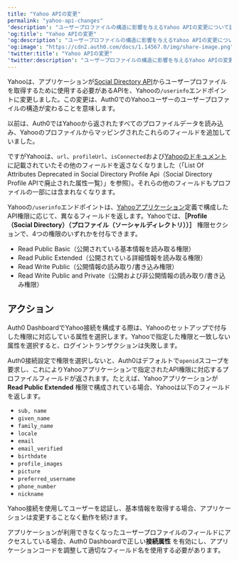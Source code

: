 ```yaml
---
title: "Yahoo APIの変更"
permalink: "yahoo-api-changes"
'description': "ユーザープロファイルの構造に影響を与えるYahoo APIの変更について説明します。"
'og:title': "Yahoo APIの変更"
'og:description': "ユーザープロファイルの構造に影響を与えるYahoo APIの変更について説明します。"
'og:image': "https://cdn2.auth0.com/docs/1.14567.0/img/share-image.png"
'twitter:title': "Yahoo APIの変更"
'twitter:description': "ユーザープロファイルの構造に影響を与えるYahoo APIの変更について説明します。"
---
```


Yahooは、アプリケーションが[Social Directory API](https://developer.yahoo.com/oauth/social-directory-eol/)からユーザープロファイルを取得するために使用する必要があるAPIを、Yahooの`/userinfo`エンドポイントに変更しました。この変更は、Auth0でのYahooユーザーのユーザープロファイルの構造が変わることを意味します。

以前は、Auth0ではYahooから返されたすべてのプロファイルデータを読み込み、Yahooのプロファイルからマッピングされたこれらのフィールドを追加していました。

ですがYahooは、`url`、`profileUrl`、`isConnected`および[Yahooのドキュメント](https://developer.yahoo.com/oauth/social-directory-eol/)に記載されていたその他のフィールドを返さなくなりました（「List Of Attributes Deprecated in Social Directory Profile Api（Social Directory Profile APIで廃止された属性一覧）」を参照）。それらの他のフィールドもプロファイルの一部には含まれなくなります。

Yahooの`/userinfo`エンドポイントは、[Yahooアプリケーション](https://developer.yahoo.com/apps/)定義で構成したAPI権限に応じて、異なるフィールドを返します。Yahooでは、**［Profile（Social Directory）（プロファイル（ソーシャルディレクトリ））］** 権限セクションで、4つの権限のいずれかを付与できます。

* Read Public Basic（公開されている基本情報を読み取る権限）
* Read Public Extended（公開されている詳細情報を読み取る権限）
* Read Write Public（公開情報の読み取り/書き込み権限）
* Read Write Public and Private（公開および非公開情報の読み取り/書き込み権限）

## アクション

<Tooltip data-tooltip-id="react-containers-DefinitionTooltip-0" href="/docs/ja-jp/glossary?term=auth0-dashboard" tip="Auth0 Dashboard: サービスを構成するためのAuth0の主製品。" cta="用語集の表示">Auth0 Dashboard</Tooltip>でYahoo接続を構成する際は、Yahooのセットアップで付与した権限に対応している属性を選択します。Yahooで指定した権限と一致しない属性を選択すると、ログイントランザクションは失敗します。

Auth0接続設定で権限を選択しないと、Auth0はデフォルトで`openid`スコープを要求し、これによりYahooアプリケーションで指定されたAPI権限に対応するプロファイルフィールドが返されます。たとえば、Yahooアプリケーションが**Read Public Extended** 権限で構成されている場合、Yahooは以下のフィールドを返します。

* `sub, name`
* `given_name`
* `family_name`
* `locale`
* `email`
* `email_verified`
* `birthdate`
* `profile_images`
* `picture`
* `preferred_username`
* `phone_number`
* `nickname`

Yahoo接続を使用してユーザーを認証し、基本情報を取得する場合、アプリケーションは変更することなく動作を続けます。

アプリケーションが利用できなくなったユーザープロファイルのフィールドにアクセスしている場合、Auth0 Dashboardで正しい**接続属性** を有効にし、アプリケーションコードを調整して適切なフィールド名を使用する必要があります。